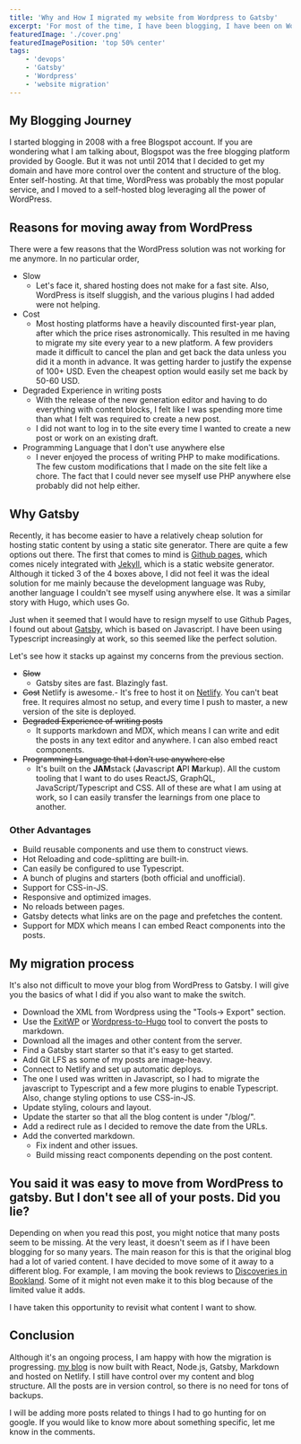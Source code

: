 ```yaml
---
title: 'Why and How I migrated my website from Wordpress to Gatsby'
excerpt: 'For most of the time, I have been blogging, I have been on WordPress. What motivated me to migrate my site to Gatsby and how did I move the site'
featuredImage: './cover.png'
featuredImagePosition: 'top 50% center'
tags:
    - 'devops'
    - 'Gatsby'
    - 'Wordpress'
    - 'website migration'
---
```


## My Blogging Journey

I started blogging in 2008 with a free Blogspot account. If you are wondering what I am talking about, Blogspot was the free blogging platform provided by Google. But it was not until 2014 that I decided to get my domain and have more control over the content and structure of the blog. Enter self-hosting. At that time, WordPress was probably the most popular service, and I moved to a self-hosted blog leveraging all the power of WordPress.

## Reasons for moving away from WordPress

There were a few reasons that the WordPress solution was not working for me anymore. In no particular order,

-   Slow
    -   Let's face it, shared hosting does not make for a fast site. Also, WordPress is itself sluggish, and the various plugins I had added were not helping.
-   Cost
    -   Most hosting platforms have a heavily discounted first-year plan, after which the price rises astronomically. This resulted in me having to migrate my site every year to a new platform. A few providers made it difficult to cancel the plan and get back the data unless you did it a month in advance. It was getting harder to justify the expense of 100+ USD. Even the cheapest option would easily set me back by 50-60 USD.
-   Degraded Experience in writing posts
    -   With the release of the new generation editor and having to do everything with content blocks, I felt like I was spending more time than what I felt was required to create a new post.
    -   I did not want to log in to the site every time I wanted to create a new post or work on an existing draft.
-   Programming Language that I don't use anywhere else
    -   I never enjoyed the process of writing PHP to make modifications. The few custom modifications that I made on the site felt like a chore. The fact that I could never see myself use PHP anywhere else probably did not help either.

## Why Gatsby

Recently, it has become easier to have a relatively cheap solution for hosting static content by using a static site generator. There are quite a few options out there. The first that comes to mind is [Github pages](https://pages.github.com/), which comes nicely integrated with [Jekyll](https://jekyllrb.com), which is a static website generator. Although it ticked 3 of the 4 boxes above, I did not feel it was the ideal solution for me mainly because the development language was Ruby, another language I couldn't see myself using anywhere else. It was a similar story with Hugo, which uses Go.

Just when it seemed that I would have to resign myself to use Github Pages, I found out about [Gatsby](https://gatsbyjs.org), which is based on Javascript. I have been using Typescript increasingly at work, so this seemed like the perfect solution.

Let's see how it stacks up against my concerns from the previous section.

-   ~~Slow~~
    -   Gatsby sites are fast. Blazingly fast.
-   ~~Cost~~ Netlify is awesome.- It's free to host it on [Netlify](http://www.netlify.com). You can't beat free. It requires almost no setup, and every time I push to master, a new version of the site is deployed.
-   ~~Degraded Experience of writing posts~~
    -   It supports markdown and MDX, which means I can write and edit the posts in any text editor and anywhere. I can also embed react components.
-   ~~Programming Language that I don't use anywhere else~~
    -   It's built on the **JAM**stack (**J**avascript **A**PI **M**arkup). All the custom tooling that I want to do uses ReactJS, GraphQL, JavaScript/Typescript and CSS. All of these are what I am using at work, so I can easily transfer the learnings from one place to another.

### Other Advantages

-   Build reusable components and use them to construct views.
-   Hot Reloading and code-splitting are built-in.
-   Can easily be configured to use Typescript.
-   A bunch of plugins and starters (both official and unofficial).
-   Support for CSS-in-JS.
-   Responsive and optimized images.
-   No reloads between pages.
-   Gatsby detects what links are on the page and prefetches the content.
-   Support for MDX which means I can embed React components into the posts.

## My migration process

It's also not difficult to move your blog from WordPress to Gatsby. I will give you the basics of what I did if you also want to make the switch.

-   Download the XML from Wordpress using the "Tools-> Export" section.
-   Use the [ExitWP](https://github.com/thomasf/exitwp) or [Wordpress-to-Hugo](https://github.com/SchumacherFM/wordpress-to-hugo-exporter) tool to convert the posts to markdown.
-   Download all the images and other content from the server.
-   Find a Gatsby start starter so that it's easy to get started.
-   Add Git LFS as some of my posts are image-heavy.
-   Connect to Netlify and set up automatic deploys.
-   The one I used was written in Javascript, so I had to migrate the javascript to Typescript and a few more plugins to enable Typescript. Also, change styling options to use CSS-in-JS.
-   Update styling, colours and layout.
-   Update the starter so that all the blog content is under "/blog/".
-   Add a redirect rule as I decided to remove the date from the URLs.
-   Add the converted markdown.
    -   Fix indent and other issues.
    -   Build missing react components depending on the post content.

## You said it was easy to move from WordPress to gatsby. But I don't see all of your posts. Did you lie?

Depending on when you read this post, you might notice that many posts seem to be missing. At the very least, it doesn't seem as if I have been blogging for so many years. The main reason for this is that the original blog had a lot of varied content. I have decided to move some of it away to a different blog. For example, I am moving the book reviews to [Discoveries in Bookland](https://www.discoveriesinbookland.com/). Some of it might not even make it to this blog because of the limited value it adds.

I have taken this opportunity to revisit what content I want to show.

## Conclusion

Although it's an ongoing process, I am happy with how the migration is progressing. [my blog](https://www.ankursheel.com) is now built with React, Node.js, Gatsby, Markdown and hosted on Netlify. I still have control over my content and blog structure. All the posts are in version control, so there is no need for tons of backups.

I will be adding more posts related to things I had to go hunting for on google. If you would like to know more about something specific, let me know in the comments.
